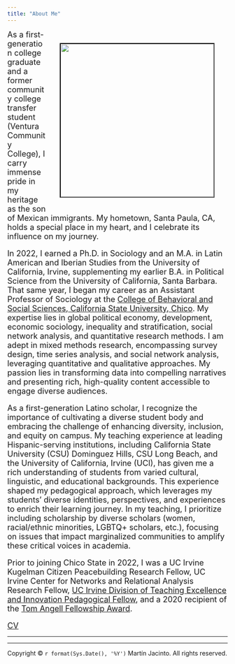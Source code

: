 ```yaml
---
title: "About Me"
---
```


```{=html}
<style>
.column-left{
  float: left;
  width: 33%;
  text-align: left;
}
.column-center{
  display: inline-block;
  width: 33%;
  text-align: center;
}
.column-right{
  float: right;
  width: 33%;
  text-align: right;
}
</style>
```
<figure_side style = "float: right"> <img src="images/mj.photo.2.jpg" width="350px" hspace="30" vspace="30" style="border:black; border-width:2px; border-style:inset;"/> </figure_side>

<font size="4.5">As a first-generation college graduate and a former community college transfer student (Ventura Community College), I carry immense pride in my heritage as the son of Mexican immigrants. My hometown, Santa Paula, CA, holds a special place in my heart, and I celebrate its influence on my journey. 

In 2022, I earned a Ph.D. in Sociology and an M.A. in Latin American and Iberian Studies from the University of California, Irvine, supplementing my earlier B.A. in Political Science from the University of California, Santa Barbara. That same year, I began my career as an Assistant Professor of Sociology at the [College of Behavioral and Social Sciences, California State University, Chico](https://www.csuchico.edu/soci/faculty-staff.shtml). My expertise lies in global political economy, development, economic sociology, inequality and stratification, social network analysis, and quantitative research methods. I am adept in mixed methods research, encompassing survey design, time series analysis, and social network analysis, leveraging quantitative and qualitative approaches. My passion lies in transforming data into compelling narratives and presenting rich, high-quality content accessible to engage diverse audiences.

As a first-generation Latino scholar, I recognize the importance of cultivating a diverse student body and embracing the challenge of enhancing diversity, inclusion, and equity on campus. My teaching experience at leading Hispanic-serving institutions, including California State University (CSU) Dominguez Hills, CSU Long Beach, and the University of California, Irvine (UCI), has given me a rich understanding of students from varied cultural, linguistic, and educational backgrounds. This experience shaped my pedagogical approach, which leverages my students' diverse identities, perspectives, and experiences to enrich their learning journey. In my teaching, I prioritize including scholarship by diverse scholars (women, racial/ethnic minorities, LGBTQ+ scholars, etc.), focusing on issues that impact marginalized communities to amplify these critical voices in academia.

Prior to joining Chico State in 2022, I was a UC Irvine Kugelman Citizen Peacebuilding Research Fellow, UC Irvine Center for Networks and Relational Analysis Research Fellow, [UC Irvine Division of Teaching Excellence and Innovation Pedagogical Fellow](https://dtei.uci.edu/opportunities/grads-postdocs/pedagogical-scholars-program/), and a 2020 recipient of the [Tom Angell Fellowship Award](https://inclusion.uci.edu/action-plan/mentoring/tom-angell-fellowship-award/). 

[CV](files/CV_main.pdf) </font>

------------------------------------------------------------------------

----
<p>Copyright © `r format(Sys.Date(), '%Y')` Martín Jacinto. All rights reserved.</p>

